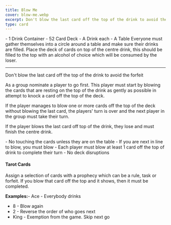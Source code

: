 ```yaml
---
title: Blow Me
cover: blow-me.webp
excerpt: Don't blow the last card off the top of the drink to avoid the forfeit
type: card
---
```


<GameHero
  cover="/BeerGoggleGames/images/blow-me.webp"
  alt="Blow Me"
/>

<GameSection title="Equipment" icon="/BeerGoggleGames/images/liquor.webp">
-   1 Drink Container
-   52 Card Deck
-   A Drink each
-   A Table
</GameSection>

<GameSection title="Setup" icon="/BeerGoggleGames/images/settings.webp">
Everyone must gather themselves into a circle around a table and make sure their drinks are filled. Place the deck of cards on top of the centre drink, this should be filled to the top with an alcohol of choice which will be consumed by the loser.

* * *
</GameSection>

<GameSection title="Aim of the Game" icon="/BeerGoggleGames/images/target.webp">
<p>Don't blow the last card off the top of the drink to avoid the forfeit</p>
</GameSection>

<GameSection title="How to Play" icon="/BeerGoggleGames/images/question.webp">
As a group nominate a player to go first. This player must start by blowing the cards that are resting on the top of the drink as gently as possible in attempt to knock a card off the top of the deck.

If the player manages to blow one or more cards off the top of the deck without blowing the last card, the players' turn is over and the next player in the group must take their turn.

If the player blows the last card off top of the drink, they lose and must finish the centre drink.
</GameSection>

<GameSection title="Rules" icon="/BeerGoggleGames/images/rules.webp">
-   No touching the cards unless they are on the table
-   If you are next in line to blow, you must blow
-   Each player must blow at least 1 card off the top of drink to complete their turn
-   No deck disruptions
</GameSection>

<GameSection title="Special Edition" icon="/BeerGoggleGames/images/special.webp">

<h4>Tarot Cards</h4>

Assign a selection of cards with a prophecy which can be a rule, task or forfeit. If you blow that card off the top and it shows, then it must be completed.

**Examples:**-   Ace - Everybody drinks
-   8 - Blow again
-   2 - Reverse the order of who goes next
-   King - Exemption from the game. Skip next go
</GameSection>

<ShareButtons title="Blow Me" />

<FeedbackCard>
</FeedbackCard>
